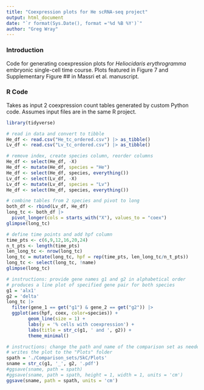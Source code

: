```yaml
---
title: "Coexpression plots for He scRNA-seq project"
output: html_document
date: "`r format(Sys.Date(), format ='%d %B %Y')`"
author: "Greg Wray"
---
```


### Introduction
Code for generating coexpression plots for *Heliocidaris erythrogramma* embryonic single-cell time course. Plots featured in Figure 7 and Supplementary Figure ## in Massri et al. manuscript.

### R Code

Takes as input 2 coexpression count tables generated by custom Python code.
Assumes input files are in the same R project.

```r
library(tidyverse)
```

```r
# read in data and convert to tibble
He_df <- read.csv("He_tc_ordered.csv") |> as_tibble()
Lv_df <- read.csv("Lv_tc_ordered.csv") |> as_tibble()
```

```r
# remove index, create species column, reorder columns
He_df <- select(He_df, -X)
He_df <- mutate(He_df, species = "He")
He_df <- select(He_df, species, everything())
Lv_df <- select(Lv_df, -X)
Lv_df <- mutate(Lv_df, species = "Lv")
He_df <- select(He_df, species, everything())
```

```r
# combine tables from 2 species and pivot to long
both_df <- rbind(Lv_df, He_df)
long_tc <- both_df |> 
  pivot_longer(cols = starts_with("X"), values_to = "coex")
glimpse(long_tc)
```

```r
# define time points and add hpf column
time_pts <- c(6,9,12,16,20,24)
n_t_pts <- length(time_pts)
len_long_tc <- nrow(long_tc)
long_tc = mutate(long_tc, hpf = rep(time_pts, len_long_tc/n_t_pts))
long_tc <- select(long_tc, !name)
glimpse(long_tc)
```

```r
# instructions: provide gene names g1 and g2 in alphabetical order
# produces a line plot of specified gene pair for both species
g1 = 'alx1'
g2 = 'delta'
long_tc |>
  filter(gene_1 == get("g1") & gene_2 == get("g2")) |>
  ggplot(aes(hpf, coex, color=species)) +
        geom_line(size = 1) +
        labs(y = '% cells with coexpression') +
        labs(title = str_c(g1, ' and ', g2)) +
        theme_minimal()
```

```r
# instructions: change the path and name of the comparison set as needed
# writes the plot to the "Plots" folder
spath = './Comparison_sets/SkC/Plots'
sname = str_c(g1, '_', g2, '.pdf')
#ggsave(sname, path = spath)
#ggsave(sname, path = spath, height = 1, width = 1, units = 'cm')
ggsave(sname, path = spath, units = 'cm')
```

